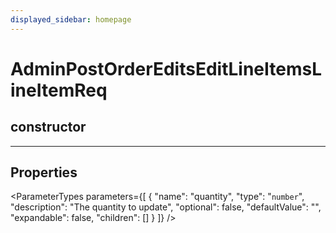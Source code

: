 ```yaml
---
displayed_sidebar: homepage
---
```



# AdminPostOrderEditsEditLineItemsLineItemReq

## constructor

___

## Properties

<ParameterTypes parameters={[
  {
    "name": "quantity",
    "type": "`number`",
    "description": "The quantity to update",
    "optional": false,
    "defaultValue": "",
    "expandable": false,
    "children": []
  }
]} />
